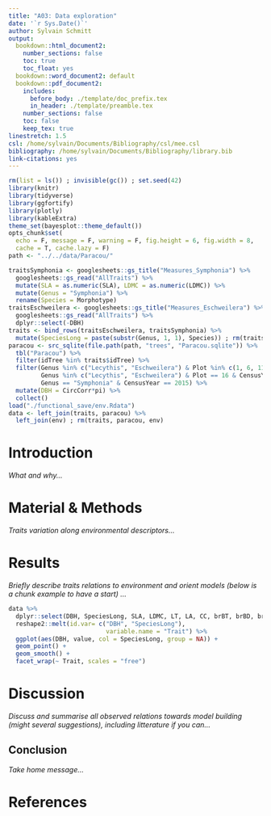 ```yaml
---
title: "A03: Data exploration"
date: '`r Sys.Date()`'
author: Sylvain Schmitt
output:
  bookdown::html_document2:
    number_sections: false
    toc: true
    toc_float: yes
  bookdown::word_document2: default
  bookdown::pdf_document2:
    includes:
      before_body: ./template/doc_prefix.tex
      in_header: ./template/preamble.tex
    number_sections: false
    toc: false
    keep_tex: true
linestretch: 1.5
csl: /home/sylvain/Documents/Bibliography/csl/mee.csl
bibliography: /home/sylvain/Documents/Bibliography/library.bib
link-citations: yes
---
```


```r
rm(list = ls()) ; invisible(gc()) ; set.seed(42)
library(knitr)
library(tidyverse)
library(ggfortify)
library(plotly)
library(kableExtra)
theme_set(bayesplot::theme_default())
opts_chunk$set(
  echo = F, message = F, warning = F, fig.height = 6, fig.width = 8,
  cache = T, cache.lazy = F)
path <- "../../data/Paracou/"
```

```r
traitsSymphonia <- googlesheets::gs_title("Measures_Symphonia") %>% 
  googlesheets::gs_read("AllTraits") %>% 
  mutate(SLA = as.numeric(SLA), LDMC = as.numeric(LDMC)) %>% 
  mutate(Genus = "Symphonia") %>% 
  rename(Species = Morphotype)
traitsEschweilera <- googlesheets::gs_title("Measures_Eschweilera") %>% 
  googlesheets::gs_read("AllTraits") %>% 
  dplyr::select(-DBH)
traits <- bind_rows(traitsEschweilera, traitsSymphonia) %>% 
  mutate(SpeciesLong = paste(substr(Genus, 1, 1), Species)) ; rm(traitsEschweilera, traitsSymphonia)
paracou <- src_sqlite(file.path(path, "trees", "Paracou.sqlite")) %>%
  tbl("Paracou") %>%
  filter(idTree %in% traits$idTree) %>%
  filter(Genus %in% c("Lecythis", "Eschweilera") & Plot %in% c(1, 6, 11, 13:15) & CensusYear == 2017 |
         Genus %in% c("Lecythis", "Eschweilera") & Plot == 16 & CensusYear == 2015 |
         Genus == "Symphonia" & CensusYear == 2015) %>%
  mutate(DBH = CircCorr*pi) %>% 
  collect()
load("./functional_save/env.Rdata")
data <- left_join(traits, paracou) %>% 
  left_join(env) ; rm(traits, paracou, env)
```


# Introduction

*What and why...*

# Material & Methods

*Traits variation along environmental descriptors...*

# Results

*Briefly describe traits relations to environment and orient models (below is a chunk example to have a start) ...*

```r
data %>% 
  dplyr::select(DBH, SpeciesLong, SLA, LDMC, LT, LA, CC, brBT, brBD, brWD) %>% 
  reshape2::melt(id.var= c("DBH", "SpeciesLong"),
                           variable.name = "Trait") %>% 
  ggplot(aes(DBH, value, col = SpeciesLong, group = NA)) +
  geom_point() +
  geom_smooth() +
  facet_wrap(~ Trait, scales = "free")
```

# Discussion

*Discuss and summarise all observed relations towards model building (might several suggestions), including litterature if you can...*

## Conclusion

*Take home message...*

# References

